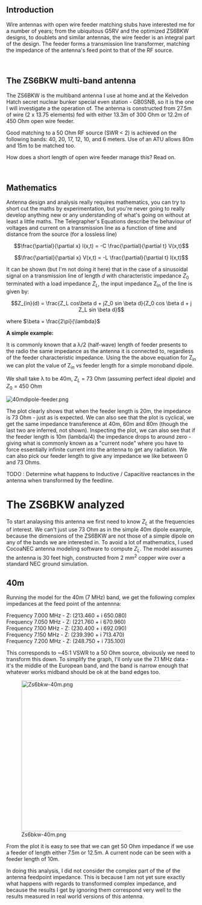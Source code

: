== Introduction  ==

Wire antennas with open wire feeder matching stubs have interested me for a number of years; from the ubiquitous G5RV and the optimized ZS6BKW designs, to doublets and similar antennas, the wire feeder is an integral part of the design. The feeder forms a transmission line transformer, matching the impedance of the antenna's feed point to that of the RF source. 

<br> 

== The ZS6BKW multi-band antenna  ==

The ZS6BKW is the multiband antenna I use at home and at the Kelvedon Hatch secret nuclear bunker special even station - GB0SNB, so it is the one I will investigate a the operation of. The antenna is constructed from 27.5m of wire (2 x 13.75 elements) fed with either 13.3m of 300 Ohm or 12.2m of 450 Ohm open wire feeder. 

Good matching to a 50 Ohm RF source (SWR &lt; 2) is achieved on the following bands: 40, 20, 17, 12, 10, and 6 meters. Use of an ATU allows 80m and 15m to be matched too. 

How does a short length of open wire feeder manage this? Read on. 

<br>

== Mathematics  ==

Antenna design and analysis really requires mathematics, you can try to short cut the maths by experimentation, but you're never going to really develop anything new or any understanding of what's going on without at least a little maths. The Telegrapher's Equations describe the behaviour of voltages and current on a transmission line as a function of time and distance from the source (for a lossless line) 

:<math>
\frac{\partial}{\partial x} I(x,t) =
-C \frac{\partial}{\partial t} V(x,t)
</math>

:<math>
\frac{\partial}{\partial x} V(x,t) =
-L \frac{\partial}{\partial t} I(x,t)
</math>


It can be shown (but I'm not doing it here) that in the case of a sinusoidal signal on a transmission line of length <span class="texhtml">''d''</span> with characteristic impedance <span class="texhtml">''Z''<sub>0</sub></span> terminated with a load impedance <span class="texhtml">''Z''<sub>''L''</sub></span>, the input impedance Z<sub>in</sub> of the line is given by: 

:<math>
Z_{in}(d) = \frac{Z_L cos\beta d + jZ_0 sin \beta d}{Z_0 cos \beta d + j Z_L sin \beta d}
</math>

where <math>\beta = \frac{2\pi}{\lambda}

</math> 

'''A simple example:''' 

It is commonly known that a λ/2 (half-wave) length of feeder presents to the radio the same impedance as the antenna it is connected to, regardless of the feeder characteristic impedance. Using the the above equation for Z<sub>in</sub> we can plot the value of Z<sub>in</sub> vs feeder length for a simple monoband dipole.

We shall take λ to be 40m, <span class="texhtml">''Z''<sub>''L''</sub></span> = 73 Ohm (assuming perfect ideal dipole) and <span class="texhtml">''Z''<sub>0</sub></span> = 450 Ohm

 [[Image:40mdipole-feeder.png]]

The plot clearly shows that when the feeder length is 20m, the impedance is 73 Ohm - just as is expected. We can also see that the plot is cyclical, we get the same impedance transference at 40m, 60m and 80m (though the last two are inferred, not shown). Inspecting the plot, we can also see that if the feeder length is 10m (lambda/4) the impedance drops to around zero - giving what is commonly known as a "current node" where you have to force essentially infinite current into the antenna to get any radiation. We can also pick our feeder length to give any impedance we like between 0 and 73 Ohms. 

TODO&nbsp;:&nbsp;Determine what happens to Inductive / Capacitive reactances in the antenna when transformed by the feedline.

= The ZS6BKW analyzed  =

To start analaysing this antenna we first need to know <span class="texhtml">''Z''<sub>''L''</sub></span> at the frequencies of interest. We can't just use 73 Ohm as in the simple 40m dipole example, because the dimensions of the ZS6BKW are not those of a simple dipole on any of the bands we are interested in. To avoid a lot of mathematics, I used CocoaNEC antenna modeling software to compute <span class="texhtml">''Z''<sub>''L''</sub></span>. The model assumes the antenna is 30 feet high, constructed from 2 mm<sup>2</sup> copper wire over a standard NEC ground simulation. 

== 40m  ==

Running the model for the 40m (7 MHz) band, we get the following complex impedances at the feed point of the antennna: 

Frequency 7.000 MHz - Z: (213.460 + i 650.080)<br>Frequency 7.050 MHz - Z: (221.760 + i 670.960)<br>Frequency 7.100 MHz - Z: (230.400 + i 692.090)<br>Frequency 7.150 MHz - Z: (239.390 + i 713.470)<br>Frequency 7.200 MHz - Z: (248.750 + i 735.100)

This corresponds to ~45:1 VSWR to a 50 Ohm source, obviously we need to transform this down. To simplify the graph, I'll only use the 7.1 MHz data - it's the middle of the European band, and the band is narrow enough that whatever works midband should be ok at the band edges too. 

[[Image:Zs6bkw-40m.png|thumb|left|600x400px]]

From the plot it is easy to see that we can get 50 Ohm impedance if we use a feeder of length either 7.5m or 12.5m. A current node can be seen with a feeder length of 10m.

In doing this analysis, I did not consider the complex part of the of the antenna feedpoint impedance. This is because I am not yet sure exactly what happens with regards to transformed complex impedance, and because the results I get by ignoring them correspond very well to the results measured in real world versions of this antenna.